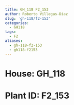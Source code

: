 ```yaml
---
title: GH_118 F2_153
author: Roberto Villegas-Diaz
slug: 'gh-118/f2-153'
categories:
  - GH118
tags:
  - F2
aliases:
  - gh-118-f2-153
  - gh118-f2153
---
```


# **House**: GH_118
# **Plant ID**: F2_153

